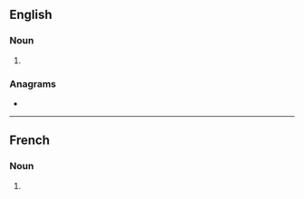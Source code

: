 {{also|perçussions}}
==English==

===Noun===
{{head|en|noun form}}

# {{plural of|percussion|lang=en}}

===Anagrams===
* {{anagrams|en|a=ceinoprsssu|supersonics}}

----

==French==

===Noun===
{{head|fr|noun plural form|g=f}}

# {{plural of|percussion|lang=fr}}